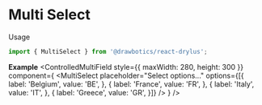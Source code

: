 


# Multi Select
Usage
```jsx
import { MultiSelect } from '@drawbotics/react-drylus';
```

__Example__
<Playground component={MultiSelect}>
  <ControlledMultiField style={{ maxWidth: 280, height: 300 }} component={
    <MultiSelect
      placeholder="Select options..."
      options={[{
        label: 'Belgium',
        value: 'BE',
      }, {
        label: 'France',
        value: 'FR',
      }, {
        label: 'Italy',
        value: 'IT',
      }, {
        label: 'Greece',
        value: 'GR',
      }]} />
  } />
</Playground>

